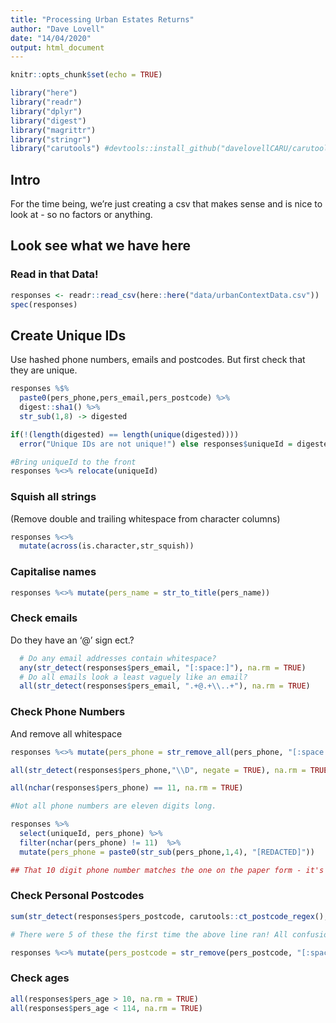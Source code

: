 ```yaml
---
title: "Processing Urban Estates Returns"
author: "Dave Lovell"
date: "14/04/2020"
output: html_document
---
```


```r
knitr::opts_chunk$set(echo = TRUE)
```

```r
library("here")
library("readr")
library("dplyr")
library("digest")
library("magrittr")
library("stringr")
library("carutools") #devtools::install_github("davelovellCARU/carutools")
```
## Intro

For the time being, we're just creating a csv that makes sense and is nice to look at - so no factors or anything.

## Look see what we have here

### Read in that Data!

```r
responses <- readr::read_csv(here::here("data/urbanContextData.csv"))
spec(responses)
```

## Create Unique IDs

Use hashed phone numbers, emails and postcodes. But first check that they are unique.

```r
responses %$%
  paste0(pers_phone,pers_email,pers_postcode) %>% 
  digest::sha1() %>% 
  str_sub(1,8) -> digested

if(!(length(digested) == length(unique(digested))))
  error("Unique IDs are not unique!") else responses$uniqueId = digested

#Bring uniqueId to the front
responses %<>% relocate(uniqueId)
```

### Squish all strings

(Remove double and trailing whitespace from character columns)

```r
responses %<>%
  mutate(across(is.character,str_squish))
```

### Capitalise names

```r
responses %<>% mutate(pers_name = str_to_title(pers_name))
```

### Check emails

Do they have an '@' sign ect.?

```r
  # Do any email addresses contain whitespace?
  any(str_detect(responses$pers_email, "[:space:]"), na.rm = TRUE)
  # Do all emails look a least vaguely like an email?
  all(str_detect(responses$pers_email, ".+@.+\\..+"), na.rm = TRUE)
```

### Check Phone Numbers

And remove all whitespace

```r
responses %<>% mutate(pers_phone = str_remove_all(pers_phone, "[:space:]"))

all(str_detect(responses$pers_phone,"\\D", negate = TRUE), na.rm = TRUE)

all(nchar(responses$pers_phone) == 11, na.rm = TRUE)

#Not all phone numbers are eleven digits long.

responses %>% 
  select(uniqueId, pers_phone) %>% 
  filter(nchar(pers_phone) != 11)  %>% 
  mutate(pers_phone = paste0(str_sub(pers_phone,1,4), "[REDACTED]"))

## That 10 digit phone number matches the one on the paper form - it's a respondent mistake
```

### Check Personal Postcodes

```r
sum(str_detect(responses$pers_postcode, carutools::ct_postcode_regex(), negate = TRUE), na.rm = TRUE)

# There were 5 of these the first time the above line ran! All confusions between i's, 1's, 0's and O's, now corrected in the csv. As for the above:

responses %<>% mutate(pers_postcode = str_remove(pers_postcode, "[:space:]*London$"))
```

### Check ages
```r
all(responses$pers_age > 10, na.rm = TRUE)
all(responses$pers_age < 114, na.rm = TRUE)
```

